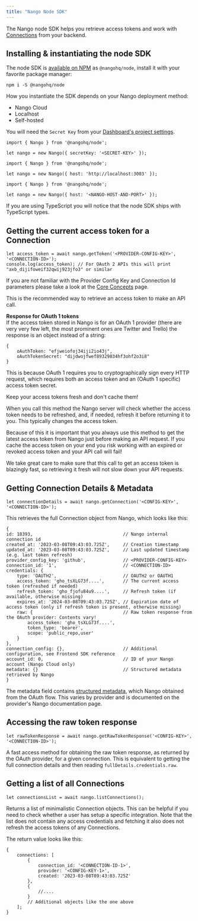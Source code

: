 ```yaml
---
title: "Nango Node SDK"
---
```


The Nango node SDK helps you retrieve access tokens and work with [Connections](/reference/core-concepts#connections) from your backend.

## Installing & instantiating the node SDK[](#installing--instantiating-the-node-sdk "Direct link to Installing & instantiating the node SDK")

The node SDK is [available on NPM](https://www.npmjs.com/package/@nangohq/node) as `@nangohq/node`, install it with your favorite package manager:

```
npm i -S @nangohq/node

```

How you instantiate the SDK depends on your Nango deployment method:

* Nango Cloud
* Localhost
* Self-hosted

You will need the `Secret Key` from your [Dashboard's project settings](https://app.nango.dev/project-settings).

```
import { Nango } from '@nangohq/node';

let nango = new Nango({ secretKey: '<SECRET-KEY>' });

```

```
import { Nango } from '@nangohq/node';

let nango = new Nango({ host: 'http://localhost:3003' });

```

```
import { Nango } from '@nangohq/node';

let nango = new Nango({ host: '<NANGO-HOST-AND-PORT>' });

```

If you are using TypeScript you will notice that the node SDK ships with TypeScript types.

## Getting the current access token for a Connection[](#getting-the-current-access-token-for-a-connection "Direct link to Getting the current access token for a Connection")

```
let access_token = await nango.getToken('<PROVIDER-CONFIG-KEY>', '<CONNECTION-ID>');
console.log(access_token); // For OAuth 2 APIs this will print "axb_dijifoweif32qwij923jfo3" or similar

```

If you are not familiar with the Provider Config Key and Connection Id parameters please take a look at the [Core Concepts](/reference/core-concepts) page.

This is the recommended way to retrieve an access token to make an API call.

**Response for OAuth 1 tokens**  
If the access token stored in Nango is for an OAuth 1 provider (there are very very few left, the most prominent ones are Twitter and Trello) the response is an object instead of a string:

```
{
    oAuthToken: "efjweiofoj34iji2io43j",
    oAuthTokenSecret: "dijdwojfwef89329834hf3ohf2o3i8"
}

```

This is because OAuth 1 requires you to cryptographically sign every HTTP request, which requires both an access token and an (OAuth 1 specific) access token secret.

Keep your access tokens fresh and don't cache them!

When you call this method the Nango server will check whether the access token needs to be refreshed, and, if needed, refresh it before returning it to you. This typically changes the access token.

Because of this it is important that you always use this method to get the latest access token from Nango just before making an API request. If you cache the access token on your end you risk working with an expired or revoked access token and your API call will fail!

We take great care to make sure that this call to get an access token is blazingly fast, so retrieving it fresh will not slow down your API requests.

## Getting Connection Details & Metadata[](#connectionDetails "Direct link to Getting Connection Details & Metadata")

```
let connectionDetails = await nango.getConnection('<CONFIG-KEY>', '<CONNECTION-ID>');

```

This retrieves the full Connection object from Nango, which looks like this:

```
{
id: 18393,                                  // Nango internal connection id
created_at: '2023-03-08T09:43:03.725Z',     // Creation timestamp
updated_at: '2023-03-08T09:43:03.725Z',     // Last updated timestamp (e.g. last token refresh)
provider_config_key: 'github',              // <PROVIDER-CONFIG-KEY>
connection_id: '1',                         // <CONNECTION-ID>
credentials: {
    type: 'OAUTH2',                         // OAUTH2 or OAUTH1
    access_token: 'gho_tsXLG73f....',       // The current access token (refreshed if needed)
    refresh_token: 'gho_fjofu84u9....',     // Refresh token (if available, otherwise missing)
    expires_at: '2024-03-08T09:43:03.725Z', // Expiration date of access token (only if refresh token is present, otherwise missing)
    raw: {                                  // Raw token response from the OAuth provider: Contents vary!
        access_token: 'gho_tsXLG73f....',
        token_type: 'bearer',
        scope: 'public_repo,user'
    }
},
connection_config: {},                      // Additional configuration, see Frontend SDK reference
account_id: 0,                              // ID of your Nango account (Nango Cloud only)
metadata: {}                                // Structured metadata retrieved by Nango
}

```

The metadata field contains [structured metadata](/reference/core-concepts#metadata), which Nango obtained from the OAuth flow. This varies by provider and is documented on the provider's Nango documentation page.

## Accessing the raw token response[](#accessing-the-raw-token-response "Direct link to Accessing the raw token response")

```
let rawTokenResponse = await nango.getRawTokenResponse('<CONFIG-KEY>', '<CONNECTION-ID>');

```

A fast access method for obtaining the raw token response, as returned by the OAuth provider, for a given connection. This is equivalent to getting the full connection details and then reading `fullDetails.credentials.raw`.

## Getting a list of all Connections[](#getting-a-list-of-all-connections "Direct link to Getting a list of all Connections")

```
let connectionsList = await nango.listConnections();

```

Returns a list of minimalistic Connection objects. This can be helpful if you need to check whether a user has setup a specific integration. Note that the list does not contain any access credentials and fetching it also does not refresh the access tokens of any Connections.

The return value looks like this:

```
{
    connections: [
        {
            connection_id: '<CONNECTION-ID-1>',
            provider: '<CONFIG-KEY-1>',
            created: '2023-03-08T09:43:03.725Z'
        },
        {
            //....
        }
        // Additional objects like the one above
    ];
}

```